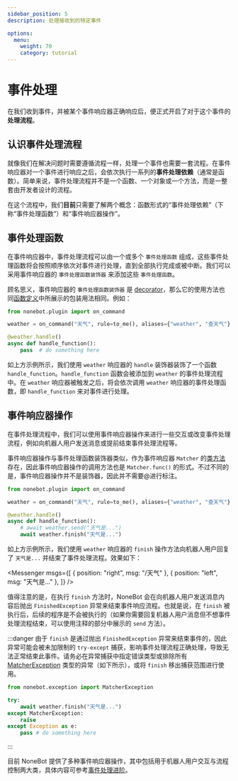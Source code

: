 ```yaml
---
sidebar_position: 5
description: 处理接收到的特定事件

options:
  menu:
    weight: 70
    category: tutorial
---
```


# 事件处理


在我们收到事件，并被某个事件响应器正确响应后，便正式开启了对于这个事件的**处理流程**。

## 认识事件处理流程

就像我们在解决问题时需要遵循流程一样，处理一个事件也需要一套流程。在事件响应器对一个事件进行响应之后，会依次执行一系列的**事件处理依赖**（通常是函数）。简单来说，事件处理流程并不是一个函数、一个对象或一个方法，而是一整套由开发者设计的流程。

在这个流程中，我们**目前**只需要了解两个概念：函数形式的“事件处理依赖”（下称“事件处理函数”）和“事件响应器操作”。

## 事件处理函数

在事件响应器中，事件处理流程可以由一个或多个 `事件处理函数` 组成，这些事件处理函数将会按照顺序依次对事件进行处理，直到全部执行完成或被中断。我们可以采用事件响应器的 `事件处理函数装饰器` 来添加这些 `事件处理函数`。

顾名思义，事件响应器的 `事件处理函数装饰器` 是 [decorator](https://docs.python.org/3/glossary.html#term-decorator)，那么它的使用方法也同[函数定义](https://docs.python.org/3/reference/compound_stmts.html#function-definitions)中所展示的包装用法相同。例如：

```python {5-7} title=weather/__init__.py
from nonebot.plugin import on_command

weather = on_command("天气", rule=to_me(), aliases={"weather", "查天气"}, priority=10, block=True)

@weather.handle()
async def handle_function():
    pass  # do something here
```

如上方示例所示，我们使用 `weather` 响应器的 `handle` 装饰器装饰了一个函数 `handle_function`。`handle_function` 函数会被添加到 `weather` 的事件处理流程中。在 `weather` 响应器被触发之后，将会依次调用 `weather` 响应器的事件处理函数，即 `handle_function` 来对事件进行处理。

## 事件响应器操作

在事件处理流程中，我们可以使用事件响应器操作来进行一些交互或改变事件处理流程，例如向机器人用户发送消息或提前结束事件处理流程等。

事件响应器操作与事件处理函数装饰器类似，作为事件响应器 `Matcher` 的[类方法](https://docs.python.org/3/library/functions.html#classmethod)存在，因此事件响应器操作的调用方法也是 `Matcher.func()` 的形式。不过不同的是，事件响应器操作并不是装饰器，因此并不需要@进行标注。

```python {7,8} title=weather/__init__.py
from nonebot.plugin import on_command

weather = on_command("天气", rule=to_me(), aliases={"weather", "查天气"}, priority=10, block=True)

@weather.handle()
async def handle_function():
    # await weather.send("天气是...")
    await weather.finish("天气是...")
```

如上方示例所示，我们使用 `weather` 响应器的 `finish` 操作方法向机器人用户回复了 `天气是...` 并结束了事件处理流程。效果如下：

<Messenger
  msgs={[
    { position: "right", msg: "/天气" },
    { position: "left", msg: "天气是..." },
  ]}
/>

值得注意的是，在执行 `finish` 方法时，NoneBot 会在向机器人用户发送消息内容后抛出 `FinishedException` 异常来结束事件响应流程。也就是说，在 `finish` 被执行后，后续的程序是不会被执行的（如果你需要回复机器人用户消息但不想事件处理流程结束，可以使用注释的部分中展示的 `send` 方法）。

:::danger
由于 `finish` 是通过抛出 `FinishedException` 异常来结束事件的，因此异常可能会被未加限制的 `try-except` 捕获，影响事件处理流程正确处理，导致无法正常结束此事件。请务必在异常捕获中指定错误类型或排除所有 [MatcherException](../api/exception.md#MatcherException) 类型的异常（如下所示），或将 `finish` 移出捕获范围进行使用。

```python
from nonebot.exception import MatcherException

try:
    await weather.finish("天气是...")
except MatcherException:
    raise
except Exception as e:
    pass # do something here
```

:::

<!-- FIXME: 事件处理进阶链接 -->

目前 NoneBot 提供了多种事件响应器操作，其中包括用于机器人用户交互与流程控制两大类，具体内容可参考[事件处理进阶](#)。
